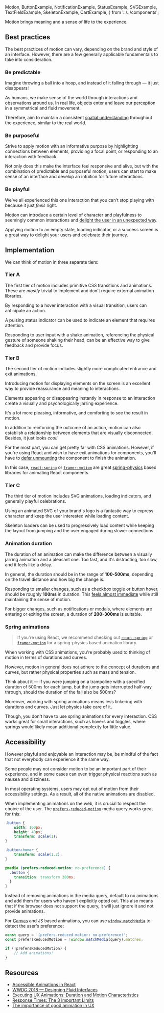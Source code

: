   Motion,
  ButtonExample,
  NotificationExample,
  StatusExample,
  SVGExample,
  TextFieldExample,
  SkeletonExample,
  CartExample,
} from '../../components';

<article>

<Title>
    Motion
</Title>

Motion brings meaning and a sense of life to the experience.

<div className="center">
    <Motion />
</div>

</article>

<article>

## Best practices

The best practices of motion can vary, depending on the brand and style of an interface.
However, there are a few generally applicable fundamentals to take into consideration.

### Be predictable

Imagine throwing a ball into a hoop, and instead of it falling through — it just disappears!

As humans, we make sense of the world through interactions and observations around us.
In real life, objects enter and leave our perception in a symmetrical and fluid movement.

Therefore, aim to maintain a consistent [spatial understanding](https://en.wikipedia.org/wiki/Spatial_ability#Spatial_perception) throughout the experience, similar to the real world.

<!-- example (fade elements in and out) -->

### Be purposeful

Strive to apply motion with an informative purpose by highlighting connections between elements,
providing a focal point, or responding to an interaction with feedback.

Not only does this make the interface feel responsive and alive,
but with the combination of predictable and purposeful motion, users can start to make sense of an interface and develop an intuition for future interactions.

### Be playful

We've all experienced this one interaction that you can't stop playing with because it just _feels_ right.

Motion can introduce a certain level of character and playfulness to seemingly common interactions and [delight the user in an unexpected way](https://www.youtube.com/watch?v=Z2d9rw9RwyE).

Applying motion to an empty state, loading indicator, or a success screen is a great way to delight your users and celebrate their journey.

</article>

<article>

## Implementation

We can think of motion in three separate tiers:

### Tier A

The first tier of motion includes primitive CSS transitions and animations.
These are _mostly_ trivial to implement and don't require external animation libraries.

By responding to a hover interaction with a visual transition, users can anticipate an action.

<ButtonExample />

A pulsing status indicator can be used to indicate an element that requires attention.

<StatusExample />

Responding to user input with a shake animation,
referencing the physical gesture of someone shaking their head, can be an effective way to give feedback and provide focus.

<TextFieldExample />

### Tier B

The second tier of motion includes slightly more complicated entrance and exit animations.

Introducing motion for displaying elements on the screen is an excellent way to provide reassurance and meaning to interactions.

Elements appearing or disappearing instantly in response to an interaction create a visually and psychologically jarring experience.

<NotificationExample animate={false} />

It's a lot more pleasing, informative, and comforting to see the result in motion.

<NotificationExample />

In addition to reinforcing the outcome of an action, motion can also establish a relationship between elements that are visually disconnected.
Besides, it just looks _cool!_

<CartExample />

For the most part, you can get pretty far with CSS animations.
However, if you're using React and wish to have exit animations for components,
you'll have to [defer unmounting](https://github.com/reactjs/rfcs/issues/128) the component to finish the animation.

In this case, [`react-spring`](https://www.react-spring.io/) or [`framer-motion`](https://www.framer.com/motion/) are great [spring-physics](#spring-animations) based libraries for animating React components.

### Tier C

The third tier of motion includes SVG animations, loading indicators, and generally playful celebrations.

Using an animated SVG of your brand's logo is a fantastic way to express character and keep the user interested while loading content.

<SVGExample />

Skeleton loaders can be used to progressively load content while keeping the layout from jumping and the user engaged during slower connections.

<SkeletonExample />

### Animation duration

The duration of an animation can make the difference between a visually jarring animation and a pleasant one.
Too fast, and it's distracting, too slow, and it feels like a delay.

In general, the duration should be in the range of **100-500ms**, depending on the travel distance and how big the change is.

Responding to smaller changes, such as a checkbox toggle or button hover, should be roughly **100ms** in duration.
This [feels almost immediate](https://www.nngroup.com/articles/response-times-3-important-limits/) while still maintaining the sense of motion.

For bigger changes, such as notifications or modals, where elements are entering or exiting the screen, a duration of **200-300ms** is suitable.

### Spring animations

> If you're using React, we recommend checking out [`react-spring`](https://www.react-spring.io/) or [`framer-motion`](https://www.framer.com/motion/) for a spring-physics based animation library.

When working with CSS animations, you're probably used to thinking of motion in terms of durations and curves.

However, motion in general does not adhere to the concept of durations and curves, but rather physical properties such as mass and tension.

Think about it — if you were jumping on a trampoline with a specified duration of 500ms for each jump, but the jump gets interrupted half-way through, should the duration of the fall also be 500ms?

Moreover, working with spring animations means less tinkering with durations and curves. Just let physics take care of it.

Though, you don't have to use spring animations for every interaction.
CSS works great for small interactions, such as hovers and toggles, where springs would likely mean additional complexity for little value.

</article>

<article>

## Accessibility

However playful and enjoyable an interaction may be, be mindful of the fact that not everybody can experience it the same way.

Some people may not consider motion to be an important part of their experience, and in some cases can even trigger physical reactions such as nausea and dizziness.

In most operating systems, users may opt out of motion from their accessibility settings. As a result, all of the native animations are disabled.

When implementing animations on the web, it is crucial to respect the choice of the user. The [`prefers-reduced-motion`](https://developer.mozilla.org/en-US/docs/Web/CSS/@media/prefers-reduced-motion) media query works great for this:

```css
.button {
    width: 100px;
    height: 40px;
    transform: scale(1);
}

.button:hover {
    transform: scale(1.2);
}

@media (prefers-reduced-motion: no-preference) {
  .button {
    transition: transform 300ms;
  }
}
```

Instead of removing animations in the media query, default to no animations and add them for users who haven't explicitly opted out.
This also means that if the browser does not support the query, it will just ignore it and not provide animations.

For [Canvas](https://developer.mozilla.org/en-US/docs/Web/API/Canvas_API) and JS based animations, you can use [`window.matchMedia`](https://developer.mozilla.org/en-US/docs/Web/API/Window/matchMedia) to detect the user's preference:

```js
const query = '(prefers-reduced-motion: no-preference)';
const prefersReducedMotion = !window.matchMedia(query).matches;

if (!prefersReducedMotion) {
    // Add animations!
}
```

</article>

<article>

## Resources

- [Accessible Animations in React](https://joshwcomeau.com/react/prefers-reduced-motion/)
- [WWDC 2018 — Designing Fluid Interfaces](https://developer.apple.com/videos/play/wwdc2018/803)
- [Executing UX Animations: Duration and Motion Characteristics](https://www.nngroup.com/articles/animation-duration/)
- [Response Times: The 3 Important Limits](https://www.nngroup.com/articles/response-times-3-important-limits/)
- [The importance of good animation in UX](https://www.invisionapp.com/inside-design/importance-good-animation-ux/)

</article>
